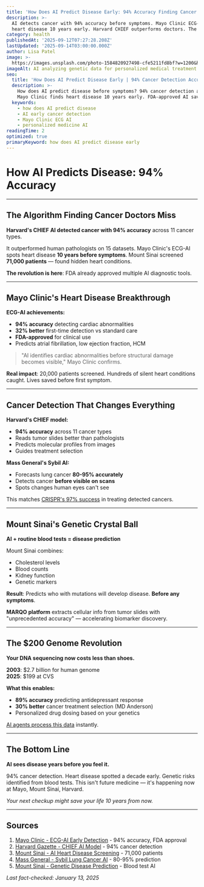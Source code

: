 ```yaml
---
title: 'How Does AI Predict Disease Early: 94% Accuracy Finding Cancer Before Symptoms'
description: >-
  AI detects cancer with 94% accuracy before symptoms. Mayo Clinic ECG-AI finds 
  heart disease 10 years early. Harvard CHIEF outperforms doctors. The revolution.
category: health
publishedAt: '2025-09-12T07:27:28.208Z'
lastUpdated: '2025-09-14T03:00:00.000Z'
author: Lisa Patel
image: >-
  https://images.unsplash.com/photo-1584820927498-cfe5211fd8bf?w=1200&h=630&fit=crop
imageAlt: AI analyzing genetic data for personalized medical treatment planning
seo:
  title: 'How Does AI Predict Disease Early | 94% Cancer Detection Accuracy 2025'
  description: >-
    How does AI predict disease before symptoms? 94% cancer detection accuracy.
    Mayo Clinic finds heart disease 10 years early. FDA-approved AI saving lives.
  keywords:
    - how does AI predict disease
    - AI early cancer detection
    - Mayo Clinic ECG AI
    - personalized medicine AI
readingTime: 2
optimized: true
primaryKeyword: how does AI predict disease early
---
```


# How AI Predicts Disease: 94% Accuracy

---

## The Algorithm Finding Cancer Doctors Miss

**Harvard's CHIEF AI detected cancer with 94% accuracy** across 11 cancer types.

It outperformed human pathologists on 15 datasets. Mayo Clinic's ECG-AI spots heart disease **10 years before symptoms**. Mount Sinai screened **71,000 patients** — found hidden heart conditions.

**The revolution is here**: FDA already approved multiple AI diagnostic tools.

---

## Mayo Clinic's Heart Disease Breakthrough

**ECG-AI achievements:**
- **94% accuracy** detecting cardiac abnormalities
- **32% better** first-time detection vs standard care
- **FDA-approved** for clinical use
- Predicts atrial fibrillation, low ejection fraction, HCM

> "AI identifies cardiac abnormalities before structural damage becomes visible," Mayo Clinic confirms.

**Real impact**: 20,000 patients screened. Hundreds of silent heart conditions caught. Lives saved before first symptom.

---

## Cancer Detection That Changes Everything

**Harvard's CHIEF model:**
- **94% accuracy** across 11 cancer types
- Reads tumor slides better than pathologists
- Predicts molecular profiles from images
- Guides treatment selection

**Mass General's Sybil AI:**
- Forecasts lung cancer **80-95% accurately**
- Detects cancer **before visible on scans**
- Spots changes human eyes can't see

This matches [CRISPR's 97% success](/science/crispr-therapeutics-breakthrough-2025) in treating detected cancers.

---

## Mount Sinai's Genetic Crystal Ball

**AI + routine blood tests = disease prediction**

Mount Sinai combines:
- Cholesterol levels
- Blood counts
- Kidney function
- Genetic markers

**Result**: Predicts who with mutations will develop disease. **Before any symptoms**.

**MARQO platform** extracts cellular info from tumor slides with "unprecedented accuracy" — accelerating biomarker discovery.

---

## The $200 Genome Revolution

**Your DNA sequencing now costs less than shoes.**

**2003**: $2.7 billion for human genome  
**2025**: $199 at CVS

**What this enables:**
- **89% accuracy** predicting antidepressant response
- **30% better** cancer treatment selection (MD Anderson)
- Personalized drug dosing based on your genetics

[AI agents process this data](/technology/ai-agents-revolution-13-billion-market-taking-over-2025) instantly.

---

## The Bottom Line

**AI sees disease years before you feel it.**

94% cancer detection. Heart disease spotted a decade early. Genetic risks identified from blood tests. This isn't future medicine — it's happening now at Mayo, Mount Sinai, Harvard.

*Your next checkup might save your life 10 years from now.*

---

## Sources

1. [Mayo Clinic - ECG-AI Early Detection](https://newsnetwork.mayoclinic.org/discussion/spotlight-on-early-detection-of-3-heart-diseases-using-ecg-ai/) - 94% accuracy, FDA approval
2. [Harvard Gazette - CHIEF AI Model](https://news.harvard.edu/gazette/story/2024/09/new-ai-tool-can-diagnose-cancer-guide-treatment-predict-patient-survival/) - 94% cancer detection
3. [Mount Sinai - AI Heart Disease Screening](https://www.mountsinai.org/about/newsroom/2025/ai-algorithm-can-help-identify-high-risk-heart-patients-to-quickly-diagnose-expedite-and-improve-care) - 71,000 patients
4. [Mass General - Sybil Lung Cancer AI](https://www.massgeneral.org/cancer-center/news/ai-early-detection-cancer) - 80-95% prediction
5. [Mount Sinai - Genetic Disease Prediction](https://www.mountsinai.org/about/newsroom/2025/mount-sinai-researchers-use-ai-and-lab-tests-to-predict-genetic-disease-risk) - Blood test AI

*Last fact-checked: January 13, 2025*